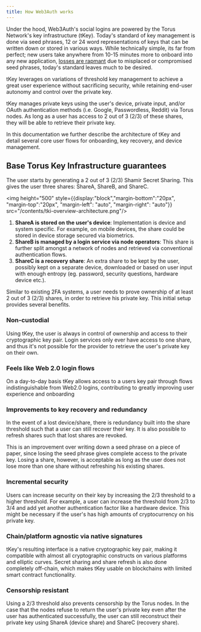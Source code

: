 ```yaml
---
title: How Web3Auth works
---
```


<link rel="stylesheet" href="https://cdn.jsdelivr.net/npm/katex@0.11.0/dist/katex.min.css" />

Under the hood, Web3Auth's social logins are powered by the Torus Network's key infrastructure (tKey). Today's standard of key management is done via seed phrases, 12 or 24 word representations of keys that can be written down or stored in various ways. While technically simple, its far from perfect; new users take anywhere from 10-15 minutes more to onboard into any new application, [losses are rapmant](https://finance.yahoo.com/news/4-2-billion-lost-bitcoin-154948781.html#:~:text=Approximately%2020%25%20of%20all%20Bitcoins,billion%2C%20a%20new%20study%20says.) due to misplaced or compromised seed phrases, today's standard leaves much to be desired.

tKey leverages on variations of threshold key management to achieve a great user experience without sacrificing security, while retaining end-user autonomy and control over the private key.

tKey manages private keys using the user's device, private input, and/or OAuth authentication methods (i.e. Google, Passwordless, Reddit) via Torus nodes. As long as a user has access to 2 out of 3 (2/3) of these shares, they will be able to retrieve their private key.

In this documentation we further describe the architecture of tKey and detail several core user flows for onboarding, key recovery, and device management.

## Base Torus Key Infrastructure guarantees

The user starts by generating a 2 out of 3 (2/3) Shamir Secret Sharing. This gives the user three shares: ShareA, ShareB, and ShareC.

<img  height="500" style={{display:"block","margin-bottom":"20px", "margin-top":"20px", "margin-left": "auto", "margin-right": "auto"}} src="/contents/tki-overview-architecture.png"/>

1. **ShareA is stored on the user's device**: Implementation is device and system specific. For example, on mobile devices, the share could be stored in device storage secured via biometrics.
2. **ShareB is managed by a login service via node operators**: This share is further split amongst a network of nodes and retrieved via conventional authentication flows.
3. **ShareC is a recovery share**: An extra share to be kept by the user, possibly kept on a separate device, downloaded or based on user input with enough entropy (eg. password, security questions, hardware device etc.).

Similar to existing 2FA systems, a user needs to prove ownership of at least 2 out of 3 (2/3) shares, in order to retrieve his private key. This initial setup provides several benefits.

### Non-custodial

Using tKey, the user is always in control of ownership and access to their cryptographic key pair. Login services only ever have access to one share, and thus it's not possible for the provider to retrieve the user's private key on their own.

### Feels like Web 2.0 login flows

On a day-to-day basis tKey allows access to a users key pair through flows indistinguishable from Web2.0 logins, contributing to greatly improving user experience and onboarding

### Improvements to key recovery and redundancy

In the event of a lost device/share, there is redundancy built into the share threshold such that a user can still recover their key. It is also possible to refresh shares such that lost shares are revoked.

This is an improvement over writing down a seed phrase on a piece of paper, since losing the seed phrase gives complete access to the private key. Losing a share, however, is acceptable as long as the user does not lose more than one share without refreshing his existing shares.

### Incremental security

Users can increase security on their key by increasing the 2/3 threshold to a higher threshold. For example, a user can increase the threshold from 2/3 to 3/4 and add yet another authentication factor like a hardware device. This might be necessary if the user's has high amounts of cryptocurrency on his private key.


### Chain/platform agnostic via native signatures

tKey's resulting interface is a native cryptographic key pair, making it compatible with almost all cryptographic constructs on various platforms and elliptic curves. Secret sharing and share refresh is also done completely off-chain, which makes tKey usable on blockchains with limited smart contract functionality.

### Censorship resistant

Using a 2/3 threshold also prevents censorship by the Torus nodes. In the case that the nodes refuse to return the user's private key even after the user has authenticated successfully, the user can still reconstruct their private key using ShareA (device share) and ShareC (recovery share).
